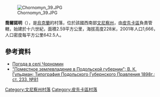 {{coord|48|13|30|N|29|0|31|E|scale:30000|display=title}}

[[Image:Chornomyn_39.JPG|right]]

'''喬爾諾明'''（{{lang-uk|Чорномин}}），是[[烏克蘭|烏克蘭]]的村落，位於該國西南部[[文尼察州|文尼察州]]，由[[皮先卡區|皮先卡區]]負責管轄，始建於十六世紀，面積2.59平方公里，海拔高度228米，2001年人口1,666，人口密度每平方公里642.5人。

==參考資料==
* [http://weather.in.ua/ua/vinnickaja/28531 Погода в селі Чорномин]{{Wayback|url=http://weather.in.ua/ua/vinnickaja/28531 |date=20111220101418 }}
* [http://dlib.rsl.ru/viewer/01003549800#?page=236 "Поместное землевладение в Подольской губернии"; В. К. Гульдман; Типография Подольского Губернского Правления 1898г.; ст. 233, №81]{{Wayback|url=http://dlib.rsl.ru/viewer/01003549800#?page=236 |date=20170528165257 }}

[[Category:文尼察州村落|Category:文尼察州村落]]
[[Category:皮先卡區村落|Category:皮先卡區村落]]


{{Vinnytsia-geo-stub}}